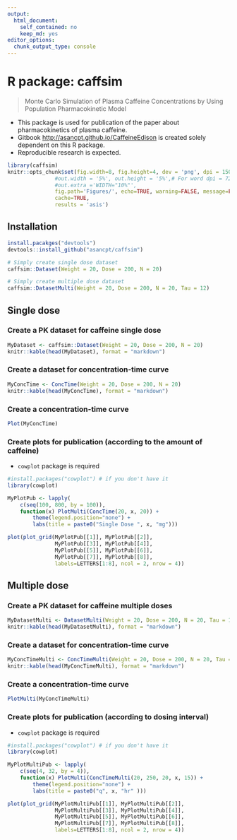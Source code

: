 ```yaml
---
output: 
  html_document: 
    self_contained: no
    keep_md: yes
editor_options: 
  chunk_output_type: console
---
```


# R package: caffsim

> Monte Carlo Simulation of Plasma Caffeine Concentrations by Using Population Pharmacokinetic Model

- This package is used for publication of the paper about pharmacokinetics of plasma caffeine.
- Gitbook <http://asancpt.github.io/CaffeineEdison> is created solely dependent on this R package.
- Reproducible research is expected.

```r
library(caffsim)
knitr::opts_chunk$set(fig.width=8, fig.height=4, dev = 'png', dpi = 150, 
               #out.width = '5%', out.height = '5%',# For word dpi = 72
               #out.extra ='WIDTH="10%"', 
               fig.path='Figures/', echo=TRUE, warning=FALSE, message=FALSE, 
               cache=TRUE, 
               results = 'asis')
```

## Installation

```r
install.pacakges("devtools")
devtools::install_github("asancpt/caffsim")

# Simply create single dose dataset
caffsim::Dataset(Weight = 20, Dose = 200, N = 20) 

# Simply create multiple dose dataset
caffsim::DatasetMulti(Weight = 20, Dose = 200, N = 20, Tau = 12) 
```

## Single dose

### Create a PK dataset for caffeine single dose

```r
MyDataset <- caffsim::Dataset(Weight = 20, Dose = 200, N = 20)
knitr::kable(head(MyDataset), format = "markdown")
```

### Create a dataset for concentration-time curve

```r
MyConcTime <- ConcTime(Weight = 20, Dose = 200, N = 20)
knitr::kable(head(MyConcTime), format = "markdown")
```

### Create a concentration-time curve

```r
Plot(MyConcTime)
```

### Create plots for publication (according to the amount of caffeine)

- `cowplot` package is required

```r
#install.packages("cowplot") # if you don't have it
library(cowplot)

MyPlotPub <- lapply(
    c(seq(100, 800, by = 100)), 
    function(x) PlotMulti(ConcTime(20, x, 20)) + 
        theme(legend.position="none") + 
        labs(title = paste0("Single Dose ", x, "mg")))

plot(plot_grid(MyPlotPub[[1]], MyPlotPub[[2]],
               MyPlotPub[[3]], MyPlotPub[[4]],
               MyPlotPub[[5]], MyPlotPub[[6]],
               MyPlotPub[[7]], MyPlotPub[[8]],
               labels=LETTERS[1:8], ncol = 2, nrow = 4))
```

## Multiple dose

### Create a PK dataset for caffeine multiple doses

```r
MyDatasetMulti <- DatasetMulti(Weight = 20, Dose = 200, N = 20, Tau = 12)
knitr::kable(head(MyDatasetMulti), format = "markdown")
```

### Create a dataset for concentration-time curve

```r
MyConcTimeMulti <- ConcTimeMulti(Weight = 20, Dose = 200, N = 20, Tau = 12, Repeat = 10)
knitr::kable(head(MyConcTimeMulti), format = "markdown")
```

### Create a concentration-time curve

```r
PlotMulti(MyConcTimeMulti)
```

### Create plots for publication (according to dosing interval)

- `cowplot` package is required

```r
#install.packages("cowplot") # if you don't have it
library(cowplot)

MyPlotMultiPub <- lapply(
    c(seq(4, 32, by = 4)), 
    function(x) PlotMulti(ConcTimeMulti(20, 250, 20, x, 15)) + 
        theme(legend.position="none") + 
        labs(title = paste0("q", x, "hr" )))

plot(plot_grid(MyPlotMultiPub[[1]], MyPlotMultiPub[[2]],
               MyPlotMultiPub[[3]], MyPlotMultiPub[[4]],
               MyPlotMultiPub[[5]], MyPlotMultiPub[[6]],
               MyPlotMultiPub[[7]], MyPlotMultiPub[[8]],
               labels=LETTERS[1:8], ncol = 2, nrow = 4))
```
